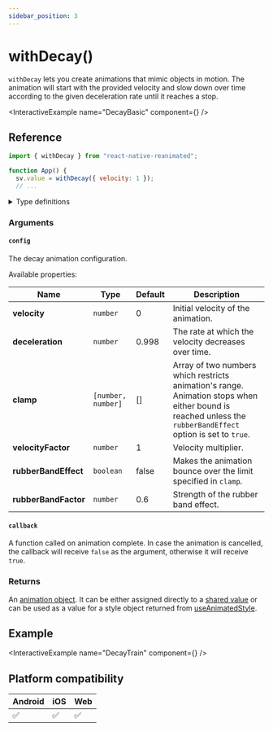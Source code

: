 ```yaml
---
sidebar_position: 3
---
```



# withDecay()

`withDecay` lets you create animations that mimic objects in motion. The animation will start with the provided velocity and slow down over time according to the given deceleration rate until it reaches a stop.

<InteractiveExample name="DecayBasic" component={<DecayBasic />} />

## Reference

```javascript
import { withDecay } from "react-native-reanimated";

function App() {
  sv.value = withDecay({ velocity: 1 });
  // ...
```

<details>
<summary>Type definitions</summary>

```typescript
type AnimatableValue = number | string | number[];

interface WithDecayConfig {
  deceleration?: number;
  velocity?: number;
  clamp?: [number, number];
  velocityFactor?: number;
  rubberBandEffect?: boolean;
  rubberBandFactor?: number;
}

function withDecay(
  userConfig: WithDecayConfig,
  callback?: (finished?: boolean, current?: AnimatableValue) => void
): number;
```

</details>

### Arguments

#### `config`

The decay animation configuration.

Available properties:

| Name                              | Type               | Default | Description                                                                                                                                                 |
| --------------------------------- | ------------------ | ------- | ----------------------------------------------------------------------------------------------------------------------------------------------------------- |
| **velocity** <Optional />         | `number`           | 0       | Initial velocity of the animation.                                                                                                                          |
| **deceleration** <Optional />     | `number`           | 0.998   | The rate at which the velocity decreases over time.                                                                                                         |
| **clamp** <Optional />            | `[number, number]` | []      | Array of two numbers which restricts animation's range. Animation stops when either bound is reached unless the `rubberBandEffect` option is set to `true`. |
| **velocityFactor** <Optional />   | `number`           | 1       | Velocity multiplier.                                                                                                                                        |
| **rubberBandEffect** <Optional /> | `boolean`          | false   | Makes the animation bounce over the limit specified in `clamp`.                                                                                             |
| **rubberBandFactor** <Optional /> | `number`           | 0.6     | Strength of the rubber band effect.                                                                                                                         |

#### `callback` <Optional />

A function called on animation complete. In case the animation is cancelled, the callback will receive `false` as the argument, otherwise it will receive `true`.

### Returns

An [animation object](/docs/fundamentals/glossary#animation-object). It can be either assigned directly to a [shared value](/docs/fundamentals/glossary#shared-value) or can be used as a value for a style object returned from [useAnimatedStyle](/).

## Example

<InteractiveExample name="DecayTrain" component={<DecayTrain />} />

## Platform compatibility

<div class="compatibility">

| Android | iOS | Web |
| ------- | --- | --- |
| ✅      | ✅  | ✅  |

</div>
